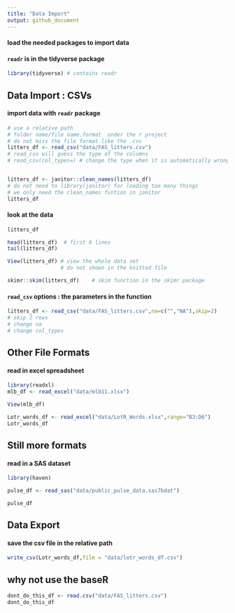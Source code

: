 ```yaml
---
title: "Data Import"
output: github_document
---
```


#### load the needed packages to import data
#### `readr` is in the tidyverse package
```r
library(tidyverse) # contains readr
```


## Data Import : CSVs

#### import data with `readr` package
```r
# use a relative path
# folder name/file name.format  under the r project
# do not miss the file format like the .csv
litters_df <- read_csv("data/FAS_litters.csv")
# read_csv will guess the type of the columns
# read_csv(col_types=) # change the type when it is automatically wrong


litters_df <- janitor::clean_names(litters_df)  
# do not need to library(janitor) for loading too many things
# we only need the clean_names funtion in janitor
litters_df

```

#### look at the data
```r
litters_df

head(litters_df)  # first 6 lines
tail(litters_df)
```

```r
View(litters_df) # view the whole data set
                 # do not shown in the knitted file

```

```r
skimr::skim(litters_df)    # skim function in the skimr package
```

#### `read_csv` options : the parameters in the function
```r
litters_df <- read_csv("data/FAS_litters.csv",na=c("","NA"),skip=2)
# skip 2 rows
# change na
# change col_types
```



## Other File Formats

#### read in excel spreadsheet
```r
library(readxl)
mlb_df <- read_excel("data/mlb11.xlsx")
```

```r
View(mlb_df)
```

```r
Lotr_words_df <- read_excel("data/LotR_Words.xlsx",range="B3:D6")
Lotr_words_df

```


## Still more formats

#### read in a SAS dataset
```r
library(haven)

pulse_df <- read_sas("data/public_pulse_data.sas7bdat")

pulse_df
```


## Data Export
#### save the csv file in the relative path
```r
write_csv(Lotr_words_df,file = "data/lotr_words_df.csv")
```



## why not use the baseR
```r
dont_do_this_df <- read.csv("data/FAS_litters.csv")
dont_do_this_df
```



